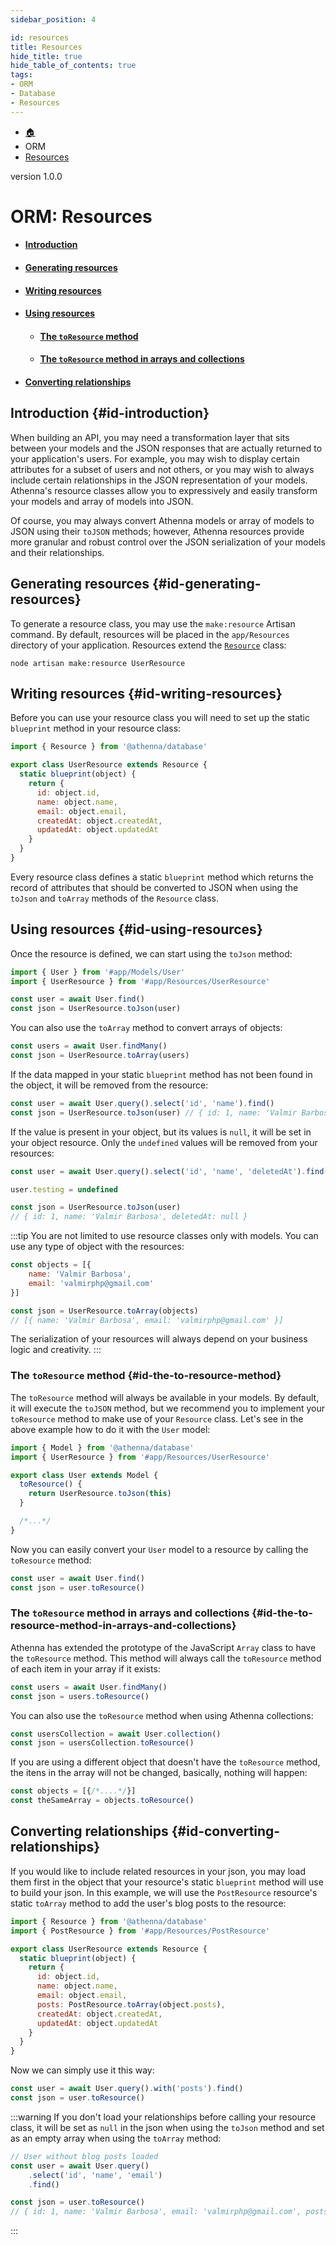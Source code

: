 ```yaml
---
sidebar_position: 4

id: resources
title: Resources
hide_title: true
hide_table_of_contents: true
tags:
- ORM
- Database
- Resources
---
```


<nav aria-label="breadcrumbs">
    <ul class="breadcrumbs">
        <li class="breadcrumbs__item">
            <a class="breadcrumbs__link" href="/">🏠</a>
        </li>
        <li class="breadcrumbs__item">
            <a class="breadcrumbs__link">ORM</a>
        </li>
        <li class="breadcrumbs__item">
            <a class="breadcrumbs__link" href="/docs/orm/resources">Resources</a>
        </li>
    </ul>
</nav>

<span class="badge badge--secondary margin-top-bot">version 1.0.0</span>

# ORM: Resources

- #### [Introduction](#id-introduction)
- #### [Generating resources](#id-generating-resources)
- #### [Writing resources](#id-writing-resources)
- #### [Using resources](#id-using-resources)
    - #### [The `toResource` method](#id-the-to-resource-method)
    - #### [The `toResource` method in arrays and collections](#id-the-to-resource-method-in-arrays-and-collections)
- #### [Converting relationships](#id-converting-relationships)

## Introduction {#id-introduction}

When building an API, you may need a transformation layer that sits between your models and the JSON responses that
are actually returned to your application's users. For example, you may wish to display certain attributes for a
subset of users and not others, or you may wish to always include certain relationships in the JSON representation
of your models. Athenna's resource classes allow you to expressively and easily transform your models and array of
models into JSON.

Of course, you may always convert Athenna models or array of models to JSON using their `toJSON` methods; however,
Athenna resources provide more granular and robust control over the JSON serialization of your models and their
relationships.

## Generating resources {#id-generating-resources}

To generate a resource class, you may use the `make:resource` Artisan command. By default, resources will be placed
in the `app/Resources` directory of your application. Resources extend the [`Resource`](https://github.com/AthennaIO/Database/blob/develop/src/Models/Resource.js)
class:

```shell
node artisan make:resource UserResource
```

## Writing resources {#id-writing-resources}

Before you can use your resource class you will need to set up the static `blueprint` method in your resource class:

```javascript
import { Resource } from '@athenna/database'

export class UserResource extends Resource {
  static blueprint(object) {
    return {
      id: object.id,
      name: object.name,
      email: object.email,
      createdAt: object.createdAt,
      updatedAt: object.updatedAt
    }
  }
}
```

Every resource class defines a static `blueprint` method which returns the record of attributes that should be
converted to JSON when using the `toJson` and `toArray` methods of the `Resource` class.

## Using resources {#id-using-resources}

Once the resource is defined, we can start using the `toJson` method:

```javascript
import { User } from '#app/Models/User'
import { UserResource } from '#app/Resources/UserResource'

const user = await User.find()
const json = UserResource.toJson(user)
```

You can also use the `toArray` method to convert arrays of objects:

```javascript
const users = await User.findMany()
const json = UserResource.toArray(users)
```

If the data mapped in your static `blueprint` method has not been found in the object, it will be removed from the
resource:

```javascript
const user = await User.query().select('id', 'name').find()
const json = UserResource.toJson(user) // { id: 1, name: 'Valmir Barbosa' }
```

If the value is present in your object, but its values is `null`, it will be set in your object resource. Only the
`undefined` values will be removed from your resources:

```javascript
const user = await User.query().select('id', 'name', 'deletedAt').find()

user.testing = undefined

const json = UserResource.toJson(user)
// { id: 1, name: 'Valmir Barbosa', deletedAt: null }
```

:::tip
You are not limited to use resource classes only with models. You can use any type of object with the resources:

```javascript
const objects = [{
    name: 'Valmir Barbosa',
    email: 'valmirphp@gmail.com'
}]

const json = UserResource.toArray(objects)
// [{ name: 'Valmir Barbosa', email: 'valmirphp@gmail.com' }]
```

The serialization of your resources will always depend on your business logic and creativity.
:::

### The `toResource` method {#id-the-to-resource-method}

The `toResource` method will always be available in your models. By default, it will execute the `toJSON` method, but
we recommend you to implement your `toResource` method to make use of your `Resource` class. Let's see in the above
example how to do it with the `User` model:

```javascript
import { Model } from '@athenna/database'
import { UserResource } from '#app/Resources/UserResource'

export class User extends Model {
  toResource() {
    return UserResource.toJson(this)
  }

  /*...*/
}
```

Now you can easily convert your `User` model to a resource by calling the `toResource` method:

```javascript
const user = await User.find()
const json = user.toResource()
```

### The `toResource` method in arrays and collections {#id-the-to-resource-method-in-arrays-and-collections}

Athenna has extended the prototype of the JavaScript `Array` class to have the `toResource` method. This method
will always call the `toResource` method of each item in your array if it exists:

```javascript
const users = await User.findMany()
const json = users.toResource()
```

You can also use the `toResource` method when using Athenna collections:

```javascript
const usersCollection = await User.collection()
const json = usersCollection.toResource()
```

If you are using a different object that doesn't have the `toResource` method, the itens in the array will not be
changed, basically, nothing will happen:

```javascript
const objects = [{/*....*/}]
const theSameArray = objects.toResource()
```

## Converting relationships {#id-converting-relationships}

If you would like to include related resources in your json, you may load them first in the object that your resource's
static `blueprint` method will use to build your json. In this example, we will use the `PostResource` resource's
static `toArray` method to add the user's blog posts to the resource:

```javascript
import { Resource } from '@athenna/database'
import { PostResource } from '#app/Resources/PostResource'

export class UserResource extends Resource {
  static blueprint(object) {
    return {
      id: object.id,
      name: object.name,
      email: object.email,
      posts: PostResource.toArray(object.posts),
      createdAt: object.createdAt,
      updatedAt: object.updatedAt
    }
  }
}
```

Now we can simply use it this way:

```javascript
const user = await User.query().with('posts').find()
const json = user.toResource()
```

:::warning
If you don't load your relationships before calling your resource class, it will be set as `null` in the json when
using the `toJson` method and set as an empty array when using the `toArray` method:

```javascript
// User without blog posts loaded
const user = await User.query()
    .select('id', 'name', 'email')
    .find()

const json = user.toResource()
// { id: 1, name: 'Valmir Barbosa', email: 'valmirphp@gmail.com', posts: [] }
```
:::


